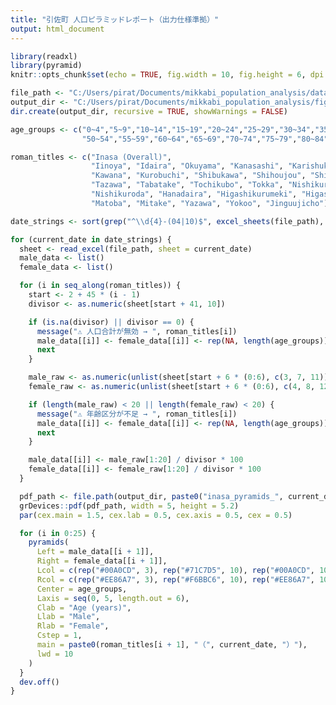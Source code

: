 ```yaml
---
title: "引佐町 人口ピラミッドレポート（出力仕様準拠）"
output: html_document
---
```


```r
library(readxl)
library(pyramid)
knitr::opts_chunk$set(echo = TRUE, fig.width = 10, fig.height = 6, dpi = 300)

file_path <- "C:/Users/pirat/Documents/mikkabi_population_analysis/data/processed/inasa_population_combined.xlsx"
output_dir <- "C:/Users/pirat/Documents/mikkabi_population_analysis/figures/pyramid/引佐地区"
dir.create(output_dir, recursive = TRUE, showWarnings = FALSE)

age_groups <- c("0~4","5~9","10~14","15~19","20~24","25~29","30~34","35~39","40~44","45~49",
                "50~54","55~59","60~64","65~69","70~74","75~79","80~84","85~89","90~94","95~")

roman_titles <- c("Inasa (Overall)",
                  "Iinoya", "Idaira", "Okuyama", "Kanasashi", "Karishuku",
                  "Kawana", "Kurobuchi", "Shibukawa", "Shihoujou", "Shiraiwa",
                  "Tazawa", "Tabatake", "Tochikubo", "Tokka", "Nishikurumeki",
                  "Nishikuroda", "Hanadaira", "Higashikurumeki", "Higashikuroda", "Bessho",
                  "Matoba", "Mitake", "Yazawa", "Yokoo", "Jinguujicho")

date_strings <- sort(grep("^\\d{4}-(04|10)$", excel_sheets(file_path), value = TRUE))
```

```r
for (current_date in date_strings) {
  sheet <- read_excel(file_path, sheet = current_date)
  male_data <- list()
  female_data <- list()

  for (i in seq_along(roman_titles)) {
    start <- 2 + 45 * (i - 1)
    divisor <- as.numeric(sheet[start + 41, 10])

    if (is.na(divisor) || divisor == 0) {
      message("⚠️ 人口合計が無効 → ", roman_titles[i])
      male_data[[i]] <- female_data[[i]] <- rep(NA, length(age_groups))
      next
    }

    male_raw <- as.numeric(unlist(sheet[start + 6 * (0:6), c(3, 7, 11)]))
    female_raw <- as.numeric(unlist(sheet[start + 6 * (0:6), c(4, 8, 12)]))

    if (length(male_raw) < 20 || length(female_raw) < 20) {
      message("⚠️ 年齢区分が不足 → ", roman_titles[i])
      male_data[[i]] <- female_data[[i]] <- rep(NA, length(age_groups))
      next
    }

    male_data[[i]] <- male_raw[1:20] / divisor * 100
    female_data[[i]] <- female_raw[1:20] / divisor * 100
  }

  pdf_path <- file.path(output_dir, paste0("inasa_pyramids_", current_date, ".pdf"))
  grDevices::pdf(pdf_path, width = 5, height = 5.2)
  par(cex.main = 1.5, cex.lab = 0.5, cex.axis = 0.5, cex = 0.5)

  for (i in 0:25) {
    pyramids(
      Left = male_data[[i + 1]],
      Right = female_data[[i + 1]],
      Lcol = c(rep("#00A0CD", 3), rep("#71C7D5", 10), rep("#00A0CD", 10)),
      Rcol = c(rep("#EE86A7", 3), rep("#F6BBC6", 10), rep("#EE86A7", 10)),
      Center = age_groups,
      Laxis = seq(0, 5, length.out = 6),
      Clab = "Age (years)",
      Llab = "Male",
      Rlab = "Female",
      Cstep = 1,
      main = paste0(roman_titles[i + 1], "（", current_date, "）"),
      lwd = 10
    )
  }
  dev.off()
}
```